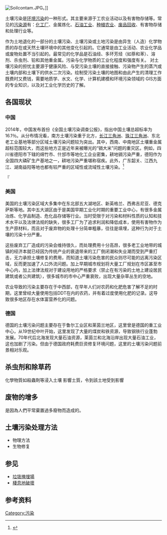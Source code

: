 [[File:Soilcontam.JPG|thumb]]。]]

土壤污染是[[污染|环境污染]]的一种形式。其主要来源于工农业活动以及有害物存储等。常见的[[污染物|污染源]]有：[[化學工廠|化工厂]]、金属炼化、[[石油化学|石油工业]]、[[种植业|种植农业]]、[[廢物回收|废品回收]]、有害物存储和处理行业等。

作为土地退化的一部分的土壤污染、土壤污染或土地污染是由异生（人造）化学物质的存在或天然土壤环境中的其他变化引起的。它通常是由工业活动、农业化学品或废物处置不当引起的。最常见的化学品是石油烃、多环芳烃（如萘和苯）、溶剂、杀虫剂、铅和其他重金属。污染与化学物质的工业化程度和强度有关。 对土壤污染的担忧主要源于健康风险、与受污染土壤的直接接触、污染物产生的蒸汽或土壤内部和土壤下的供水二次污染。绘制受污染土壤的地图和由此产生的清理工作既费时又费钱，需要地质学、水文、化学、计算机建模和环境污染领域的 GIS方面的专业知识，以及对工业化学历史的了解。

==各国现状==

===中国===

2014年，中国发布首份《全国土壤污染调查公报》，指出中国土壤总超标率为16.1％。从分布情况看，南方土壤污染重于北方，[[长江三角洲|长江三角洲]]、[[珠江三角洲|珠江三角洲]]、东北老工业基地等部分区域土壤污染问题较为突出。其中，西南、中南地区土壤重金属超标范围较大，而这些地方正是近年来被曝光的“镉大米”问题的重灾区。例如，四川省德阳市下辖的绵竹市、什邡市等地化工企业密集，耕地镉污染严重，德阳作为全国四大磷矿生产基地之一，耕地污染严重堪称宿疾。此外，广东韶关、江西九江、湖南益阳等地也都有较严重的区域性或流域性土壤污染。<ref>{{Cite web|title=“镉大米”背后的土壤污染问题不容忽视|url=views.ce.cn/view/ent/202102/03/t20210203_36285115.shtml?utm_source=UfqiNews|accessdate=|author=|date=|format=|publisher=|language=}}</ref>  

『

===美国===
美国的土壤污染区域大多集中在东北部五大湖地区、新英格兰、西弗吉尼亚、德克萨斯等地。其中五大湖区由于是美国早期工业化时期的重要工业中心，有很多金属冶炼、化学品制造、危化品存储等行业。当时受限于对污染和材料性质的认知和技术水平以及法律法规的缺失，很多工厂为了追求利润和降低成本，使用有害物作为生产原材料，而且对于废弃物的处理十分简单粗暴，往往是填埋，这种行为对于土壤的污染十分严重。

这些废弃工厂造成的污染会维持很久，而处理费用十分高昂，很多老工业地带的城镇的经济本就已经因为传统产业的衰退带来的工厂倒闭潮和失业潮而受到严重打击，无力承担土壤修复的费用，而知道土壤污染危害的民众则尽可能的远离污染区域，反而更加速了人口外流问题。加上早期城市规划将大量工厂规划在市区甚至市中心内，加上法律法规对于建设用地的严格要求（禁止在有污染的土地上建设居民建筑或者公共建筑），很多城市的市中心严重衰败，出现大量杂草丛生的空地。

农业导致的污染主要存在于中西部，在早年人们对农药和化肥危害了解不足的时期，这里曾经大量使用包括DDT在内的农药，并有着过度使用化肥的记录。这导致很多地区存在水体富营养化的问题。

===德国===
德国的土壤污染问题主要存在于鲁尔工业区和莱茵兰地区，这里曾是德国的重工业中心，从19世纪中叶开始，这里发现了大量的煤炭和铁资源，导致钢铁行业蓬勃发展。70年代后北海发现大量石油资源，莱茵兰和北海沿岸出现大量石油工业，这也加剧了污染。但由于德国政府耗费巨资修复环境问题，这里的土壤污染问题前景相对乐观。

==杀虫剂和除草药==
化學物質如殺蟲劑等浸入土壤 影響土質，令到該土地受到影響

==废物的增多==
是因為人們平常棄置過多廢物而造成的。

==土壤污染处理方法==
*物理方法
*生物修复

==参见==
*[[垃圾掩埋場|垃圾掩埋場]]
*[[棲息地破壞|棲息地破壞]]

==参考资料==
{{reflist}}

{{土壤科學}}
{{污染}}

[[Category:污染|Category:污染]]